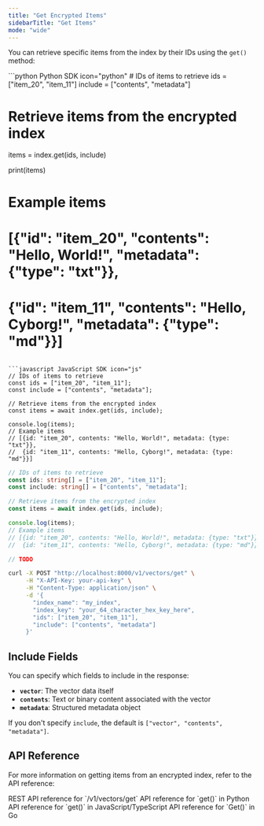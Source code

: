 ```yaml
---
title: "Get Encrypted Items"
sidebarTitle: "Get Items"
mode: "wide"
---
```


You can retrieve specific items from the index by their IDs using the `get()` method:

<CodeGroup>
```python Python SDK icon="python"
# IDs of items to retrieve
ids = ["item_20", "item_11"]
include = ["contents", "metadata"]

# Retrieve items from the encrypted index
items = index.get(ids, include)

print(items)
# Example items
# [{"id": "item_20", "contents": "Hello, World!", "metadata": {"type": "txt"}},
#  {"id": "item_11", "contents": "Hello, Cyborg!", "metadata": {"type": "md"}}]
```

```javascript JavaScript SDK icon="js"
// IDs of items to retrieve
const ids = ["item_20", "item_11"];
const include = ["contents", "metadata"];

// Retrieve items from the encrypted index
const items = await index.get(ids, include);

console.log(items);
// Example items
// [{id: "item_20", contents: "Hello, World!", metadata: {type: "txt"}},
//  {id: "item_11", contents: "Hello, Cyborg!", metadata: {type: "md"}}]
```

```typescript TypeScript SDK icon="code"
// IDs of items to retrieve
const ids: string[] = ["item_20", "item_11"];
const include: string[] = ["contents", "metadata"];

// Retrieve items from the encrypted index
const items = await index.get(ids, include);

console.log(items);
// Example items
// [{id: "item_20", contents: "Hello, World!", metadata: {type: "txt"}},
//  {id: "item_11", contents: "Hello, Cyborg!", metadata: {type: "md"}}]
```

```go Go SDK icon="golang"
// TODO
```

```bash cURL icon="rectangle-terminal"
curl -X POST "http://localhost:8000/v1/vectors/get" \
     -H "X-API-Key: your-api-key" \
     -H "Content-Type: application/json" \
     -d '{
       "index_name": "my_index",
       "index_key": "your_64_character_hex_key_here",
       "ids": ["item_20", "item_11"],
       "include": ["contents", "metadata"]
     }'
```
</CodeGroup>

## Include Fields

You can specify which fields to include in the response:

- **`vector`**: The vector data itself
- **`contents`**: Text or binary content associated with the vector
- **`metadata`**: Structured metadata object

If you don't specify `include`, the default is `["vector", "contents", "metadata"]`.

## API Reference

For more information on getting items from an encrypted index, refer to the API reference:

<CardGroup cols={2}>
    <Card title="REST API Reference" href="../../rest-api/encrypted-index/get" icon="rectangle-terminal">
        REST API reference for `/v1/vectors/get`
    </Card>
    <Card title="Python SDK Reference" href="../../python-sdk/encrypted-index/get" icon="python">
        API reference for `get()` in Python
    </Card>
    <Card title="JS/TS SDK Reference" href="../../js-ts-sdk/encrypted-index/get" icon="js">
        API reference for `get()` in JavaScript/TypeScript
    </Card>
    <Card title="Go SDK Reference" href="../../go-sdk/encrypted-index/get" icon="golang">
        API reference for `Get()` in Go
    </Card>
</CardGroup>